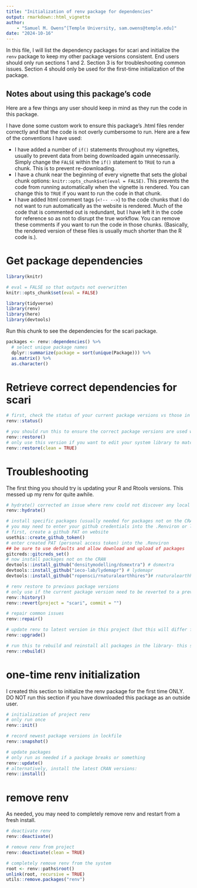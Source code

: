 ```yaml
---
title: "Initialization of renv package for dependencies"
output: rmarkdown::html_vignette
author: 
    - "Samuel M. Owens^[Temple University, sam.owens@temple.edu]"
date: "2024-10-16"
---
```


In this file, I will list the dependency packages for scari and initialize the `renv` package to keep my other package versions consistent. End users should only run sections 1 and 2. Section 3 is for troubleshooting common issues. Section 4 should only be used for the first-time initialization of the package.

## Notes about using this package's code

Here are a few things any user should keep in mind as they run the code in this package.

I have done some custom work to ensure this package's .html files render correctly and that the code is not overly cumbersome to run. Here are a few of the conventions I have used:

- I have added a number of `if()` statements throughout my vignettes, usually to prevent data from being downloaded again unnecessarily. Simply change the `FALSE` within the `if()` statement to `TRUE` to run a chunk. This is to prevent re-downloading.
- I have a chunk near the beginning of every vignette that sets the global chunk options: `knitr::opts_chunk$set(eval = FALSE)`. This prevents the code from running automatically when the vignette is rendered. You can change this to `TRUE` if you want to run the code in that chunk.
- I have added html comment tags (`<!-- -->`) to the code chunks that I do not want to run automatically as the website is rendered. Much of the code that is commented out is redundant, but I have left it in the code for reference so as not to disrupt the true workflow. You can remove these comments if you want to run the code in those chunks. (Basically, the rendered version of these files is usually much shorter than the R code is.).

# Get package dependencies

```r

library(knitr)

# eval = FALSE so that outputs not overwritten
knitr::opts_chunk$set(eval = FALSE)

```

```r

library(tidyverse)
library(renv)
library(here)
library(devtools)

```

Run this chunk to see the dependencies for the scari package.

```r

packages <- renv::dependencies() %>%
  # select unique package names
  dplyr::summarize(package = sort(unique(Package))) %>%
  as.matrix() %>%
  as.character()

```

# Retrieve correct dependencies for scari

```r

# first, check the status of your current package versions vs those in renv
renv::status()

```

```r

# you should run this to ensure the correct package versions are used while you are working within this project. This aligns the sys library with the lockfile.
renv::restore()
# only use this version if you want to edit your system library to match the renv library
renv::restore(clean = TRUE)

```


# Troubleshooting

The first thing you should try is updating your R and Rtools versions. This messed up my renv for quite awhile.

```r

# hydrate() corrected an issue where renv could not discover any local packages in the system library
renv::hydrate()

# install specific packages (usually needed for packages not on the CRAN)
# you may need to enter your github credentials into the .Renviron or log into github for this to work
# first, create a github PAT on website
usethis::create_github_token()
# enter created PAT (personal access token) into the .Renviron
## be sure to use defaults and allow download and upload of packages
gitcreds::gitcreds_set()
# now install packages not on the CRAN
devtools::install_github("densitymodelling/dsmextra") # dsmextra
devtools::install_github("ieco-lab/lydemapr") # lydemapr
devtools::install_github("ropensci/rnaturalearthhires")# rnaturalearthhires

# renv restore to previous package versions
# only use if the current package version need to be reverted to a previous state
renv::history()
renv::revert(project = "scari", commit = "")

# repair common issues
renv::repair()

# update renv to latest version in this project (but this will differ from the source download of this project folder)
renv::upgrade()

# run this to rebuild and reinstall all packages in the library- this starts them from a clean slate
renv::rebuild()

```

# one-time renv initialization

I created this section to initialize the renv package for the first time ONLY. DO NOT run this section if you have downloaded this package as an outside user.

```r

# initialization of project renv
# only run once
renv::init()

# record newest package versions in lockfile
renv::snapshot()

# update packages
# only run as needed if a package breaks or something
renv::update()
# alternatively, install the latest CRAN versions:
renv::install()

```

# remove renv

As needed, you may need to completely remove renv and restart from a fresh install.

```r

# deactivate renv
renv::deactivate()

# remove renv from project
renv::deactivate(clean = TRUE)

# completely remove renv from the system
root <- renv::paths$root()
unlink(root, recursive = TRUE)
utils::remove.packages("renv")

```

